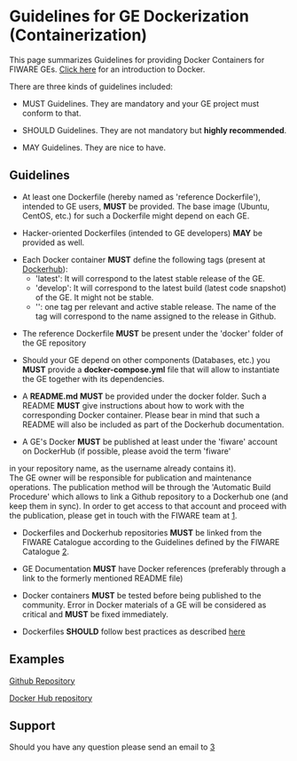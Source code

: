 = Guidelines for GE Dockerization (Containerization) = 

This page summarizes Guidelines for providing Docker Containers for FIWARE GEs. [https://docs.docker.com/engine/understanding-docker/ Click here] for an introduction to Docker.

There are three kinds of guidelines included:

* MUST Guidelines. They are mandatory and your GE project must conform to that.

* SHOULD Guidelines. They are not mandatory but <b>highly recommended</b>. 

* MAY Guidelines. They are nice to have.

== Guidelines == 

* At least one Dockerfile (hereby named as 'reference Dockerfile'), intended to GE users, <b>MUST</b> be provided. The base image (Ubuntu, CentOS, etc.) for such a Dockerfile might depend on each GE. 

* Hacker-oriented Dockerfiles (intended to GE developers) <b>MAY</b> be provided as well. 

* Each Docker container <b>MUST</b> define the following tags (present at [https://hub.docker.com/ Dockerhub]):
** 'latest':  It will correspond to the latest stable release of the GE. 
** 'develop': It will correspond to the latest build (latest code snapshot) of the GE. It might not be stable. 
** '<release n>': one tag per relevant and active stable release. The name of the tag will correspond to the name assigned to the release in Github. 

* The reference Dockerfile <b>MUST</b> be present under the 'docker' folder of the GE repository 

* Should your GE depend on other components (Databases, etc.) you <b>MUST</b> provide a <b>docker-compose.yml</b> file that will allow to instantiate the GE together with its dependencies. 

* A <b>README.md</b> <b>MUST</b> be provided under the docker folder. Such a README <b>MUST</b> give instructions about how to work with the corresponding Docker container. Please bear in mind that such a README will also be included as part of the Dockerhub documentation. 

* A GE's Docker <b>MUST</b> be published at least under the 'fiware' account on DockerHub (if possible, please avoid the term 'fiware'
in your repository name, as the username already contains it).<br>
The GE owner will be responsible for publication and maintenance operations. The publication method will be through the 'Automatic Build Procedure'
which allows to link a Github repository to a Dockerhub one (and keep them in sync). In order to get access to that account and proceed
with the publication, please get in touch with the FIWARE team at [mailto:fiware-help@lists.fiware.org]. </br>

* Dockerfiles and Dockerhub repositories <b>MUST</b> be linked from the FIWARE Catalogue according to the Guidelines defined by the FIWARE Catalogue [http://forge.fiware.org/plugins/mediawiki/wiki/fiware/index.php/Working_with_the_FIWARE_catalogue#Creating_instances]. 

* GE Documentation <b>MUST</b> have Docker references (preferably through a link to the formerly mentioned README file)

* Docker containers <b>MUST</b> be tested before being published to the community. Error in Docker materials of a GE will be considered as critical and <b>MUST</b> be fixed immediately. 

* Dockerfiles <b>SHOULD</b> follow best practices as described [https://docs.docker.com/articles/dockerfile_best-practices/ here]

== Examples == 

[https://github.com/telefonicaid/fiware-orion/tree/develop/docker Github Repository]

[https://registry.hub.docker.com/u/fiware/orion/ Docker Hub repository]


== Support ==

Should you have any question please send an email to [mailto:fiware-help@lists.fiware.org]
